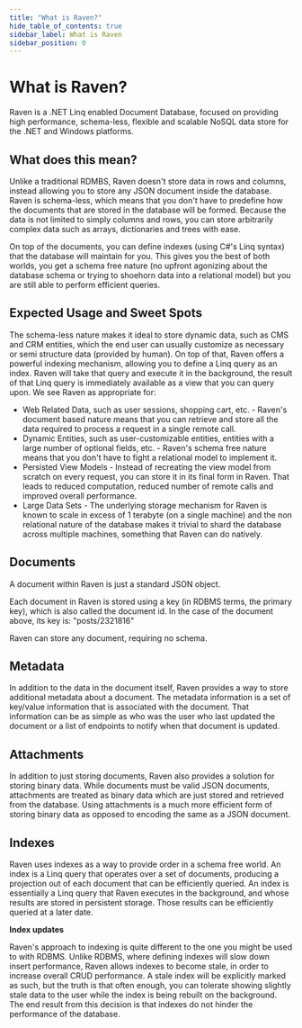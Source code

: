 ```yaml
---
title: "What is Raven?"
hide_table_of_contents: true
sidebar_label: What is Raven
sidebar_position: 0
---
```



# What is Raven?
Raven is a .NET Linq enabled Document Database, focused on providing high performance, schema-less, flexible and scalable NoSQL data store for the .NET and Windows platforms.

## What does this mean?
Unlike a traditional RDMBS, Raven doesn't store data in rows and columns, instead allowing you to store any JSON document inside the database. Raven is schema-less, which means that you don't have to predefine how the documents that are stored in the database will be formed. Because the data is not limited to simply columns and rows, you can store arbitrarily complex data such as arrays, dictionaries and trees with ease.

On top of the documents, you can define indexes (using C#'s Linq syntax) that the database will maintain for you. This gives you the best of both worlds, you get a schema free nature (no upfront agonizing about the database schema or trying to shoehorn data into a relational model) but you are still able to perform efficient queries.

## Expected Usage and Sweet Spots
The schema-less nature makes it ideal to store dynamic data, such as CMS and CRM entities, which the end user can usually customize as necessary or semi structure data (provided by human). On top of that, Raven offers a powerful indexing mechanism, allowing you to define a Linq query as an index. Raven will take that query and execute it in the background, the result of that Linq query is immediately available as a view that you can query upon.
We see Raven as appropriate for:

* Web Related Data, such as user sessions, shopping cart, etc. - Raven's document based nature means that you can retrieve and store all the data required to process a request in a single remote call.
* Dynamic Entities, such as user-customizable entities, entities with a large number of optional fields, etc. - Raven's schema free nature means that you don't have to fight a relational model to implement it.
* Persisted View Models - Instead of recreating the view model from scratch on every request, you can store it in its final form in Raven. That leads to reduced computation, reduced number of remote calls and improved overall performance.
* Large Data Sets - The underlying storage mechanism for Raven is known to scale in excess of 1 terabyte (on a single machine) and the non relational nature of the database makes it trivial to shard the database across multiple machines, something that Raven can do natively.

## Documents
A document within Raven is just a standard JSON object.

Each document in Raven is stored using a key (in RDBMS terms, the primary key), which is also called the document id. In the case of the document above, its key is: "posts/2321816"

Raven can store any document, requiring no schema. 

## Metadata
In addition to the data in the document itself, Raven provides a way to store additional metadata about a document. The metadata information is a set of key/value information that is associated with the document.
That information can be as simple as who was the user who last updated the document or a list of endpoints to notify when that document is updated.

## Attachments
In addition to just storing documents, Raven also provides a solution for storing binary data. While documents must be valid JSON documents, attachments are treated as binary data which are just stored and retrieved from the database. Using attachments is a much more efficient form of storing binary data as opposed to encoding the same as a JSON document.

## Indexes
Raven uses indexes as a way to provide order in a schema free world. An index is a Linq query that operates over a set of documents, producing a projection out of each document that can be efficiently queried. An index is essentially a Linq query that Raven executes in the background, and whose results are stored in persistent storage. Those results can be efficiently queried at a later date.

**Index updates**

Raven's approach to indexing is quite different to the one you might be used to with RDBMS. Unlike RDBMS, where defining indexes will slow down insert performance, Raven allows indexes to become stale, in order to increase overall CRUD performance. A stale index will be explicitly marked as such, but the truth is that often enough, you can tolerate showing slightly stale data to the user while the index is being rebuilt on the background. The end result from this decision is that indexes do not hinder the performance of the database.
